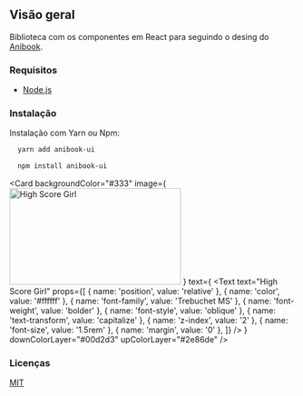 
<Meta title="Guia/Instalação" />

## Visão geral

Biblioteca com os componentes em React para seguindo o desing do [Anibook](htpps://anibook.com.br).

### Requisitos

- [Node.js](https://nodejs.org/en/)

### Instalação

Instalação com Yarn ou Npm:

```bash
  yarn add anibook-ui
```

```bash
  npm install anibook-ui
```

<Card
  backgroundColor="#333"
  image={
    <Image
      alt="High Score Girl"
      src="https://i.ibb.co/jR4rRqK/oono.png"
      height="170px"
      margin="0 0 15px"
      width="302px"
      shadow="0 10px 20px rgba(0, 0, 0, 0.4)"
      transform="scale(1.1)"
      transition="1s"
      zIndex={2}
    />
  }
  text={
    <Text
      text="High Score Girl"
      props={[
        { name: 'position', value: 'relative' },
        { name: 'color', value: '#ffffff' },
        { name: 'font-family', value: 'Trebuchet MS' },
        { name: 'font-weight', value: 'bolder' },
        { name: 'font-style', value: 'oblique' },
        { name: 'text-transform', value: 'capitalize' },
        { name: 'z-index', value: '2' },
        { name: 'font-size', value: '1.5rem' },
        { name: 'margin', value: '0' },
      ]}
    />
  }
  downColorLayer="#00d2d3"
  upColorLayer="#2e86de"
/>

### Licenças

[MIT](https://github.com/Bruce2107/anibook-ui/blob/master/LICENSE)
